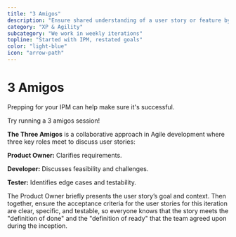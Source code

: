 ```yaml
---
title: "3 Amigos"
description: "Ensure shared understanding of a user story or feature by discussing requirements, identifying edge cases, and defining acceptance criteria before development begins."
category: "XP & Agility"
subcategory: "We work in weekly iterations"
topline: "Started with IPM, restated goals"
color: "light-blue"
icon: "arrow-path"
---
```



# 3 Amigos

Prepping for your IPM can help make sure it's successful.

Try running a 3 amigos session!

**The Three Amigos** is a collaborative approach in Agile development where three key roles meet to discuss user stories:

**Product Owner:** Clarifies requirements.

**Developer:** Discusses feasibility and challenges.

**Tester:** Identifies edge cases and testability.

The Product Owner briefly presents the user story’s goal and context. Then together, ensure the acceptance criteria for the user stories for this iteration are clear, specific, and testable, so everyone knows that the story meets the "definition of done" and the "definition of ready" that the team agreed upon during the inception.
